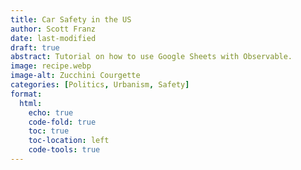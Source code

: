 ```yaml
---
title: Car Safety in the US
author: Scott Franz
date: last-modified
draft: true
abstract: Tutorial on how to use Google Sheets with Observable.
image: recipe.webp
image-alt: Zucchini Courgette
categories: [Politics, Urbanism, Safety]
format:
  html:
    echo: true
    code-fold: true
    toc: true
    toc-location: left
    code-tools: true
---
```



